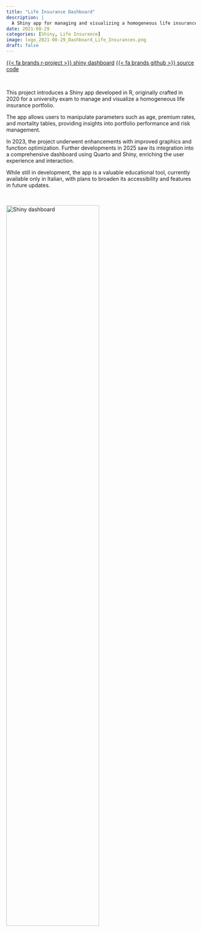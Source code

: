 ```yaml
---
title: "Life Insurance Dashboard"
description: |
  A Shiny app for managing and visualizing a homogeneous life insurance portfolio, currently in development.
date: 2021-08-29
categories: [Shiny, Life Insurance]
image: logo_2021-08-29_Dashboard_Life_Insurances.png
draft: false
---
```


[{{< fa brands r-project >}} shiny dashboard](https://samanthacsik.shinyapps.io/strava_dashboard/){.btn target=_blank} [{{< fa brands github >}} source code](https://github.com/erikdeluca/Portafoglio-assicurazioni-vita){.btn target=_blank}

<br>

This project introduces a Shiny app developed in R, originally crafted in 2020 for a university exam to manage and visualize a homogeneous life insurance portfolio. 

The app allows users to manipulate parameters such as age, premium rates, and mortality tables, providing insights into portfolio performance and risk management. 

In 2023, the project underwent enhancements with improved graphics and function optimization. 
Further developments in 2025 saw its integration into a comprehensive dashboard using Quarto and Shiny, enriching the user experience and interaction. 

While still in development, the app is a valuable educational tool, currently available only in Italian, with plans to broaden its accessibility and features in future updates.

<!-- # Motivation -->

<!-- It doesn't get much better than playing around with data that mean a lot to you. For me, that's my Strava data (yes, I do recognize that that might sound a bit silly) -- I'm fortunate enough to have near-immediate access to some of the greatest hiking trails around (yes, I also recognize that I'm totally biased), and spending my free time romping around our local mountains has been so important for my mental health. *So,* when I was ready to do my first real deep-dive into learning how to build Shiny apps and dashboards, I knew these were the data I needed to use. -->

<!-- # What's on the dashboard? -->

<!-- This is very much an ongoing work in-progress, but the first version included a "Gear Garage" for tracking mileage on my hiking boots and bike, an activity heat map of all recorded hikes, bike rides, and walks, visualizations for exploring activity distance and elevation gain, and an interactive table of the raw data. -->

<!-- There are many more visualizations and features I'd love to add (but have been severely lacking the time to do so). I also still manually retrieve new activities using the Strava API via the [`{rStrava}` package](https://github.com/fawda123/rStrava), but I hope to automate this in the next version. Stay tuned! -->

<br>

<img class="img-styling" src="panel.png" alt="Shiny dashboard" width="70%">

